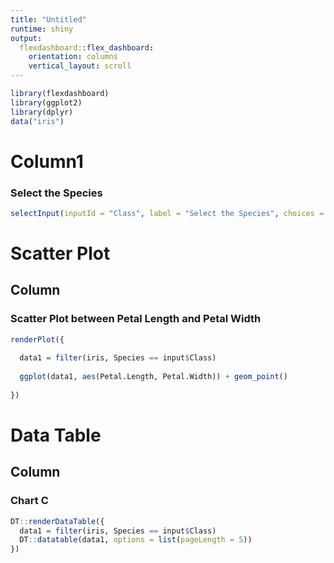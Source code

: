 ---
title: "Untitled"
runtime: shiny
output: 
  flexdashboard::flex_dashboard:
    orientation: columns
    vertical_layout: scroll
---

```{r setup, include=FALSE}
library(flexdashboard)
library(ggplot2)
library(dplyr)
data("iris")
```

Column1 {.sidebar}
=============================================================================

### Select the Species

```{r}
selectInput(inputId = "Class", label = "Select the Species", choices = unique(iris$Species))
```

Scatter Plot
========================================================================

Column
-----------------------------------------------------------------------

### Scatter Plot between Petal Length and Petal Width

```{r}
renderPlot({
  
  data1 = filter(iris, Species == input$Class)
  
  ggplot(data1, aes(Petal.Length, Petal.Width)) + geom_point()
  
})
```

Data Table
===================================================================
Column
------------------------------------------------------------------
### Chart C

```{r}
DT::renderDataTable({
  data1 = filter(iris, Species == input$Class)
  DT::datatable(data1, options = list(pageLength = 5))
})
```


